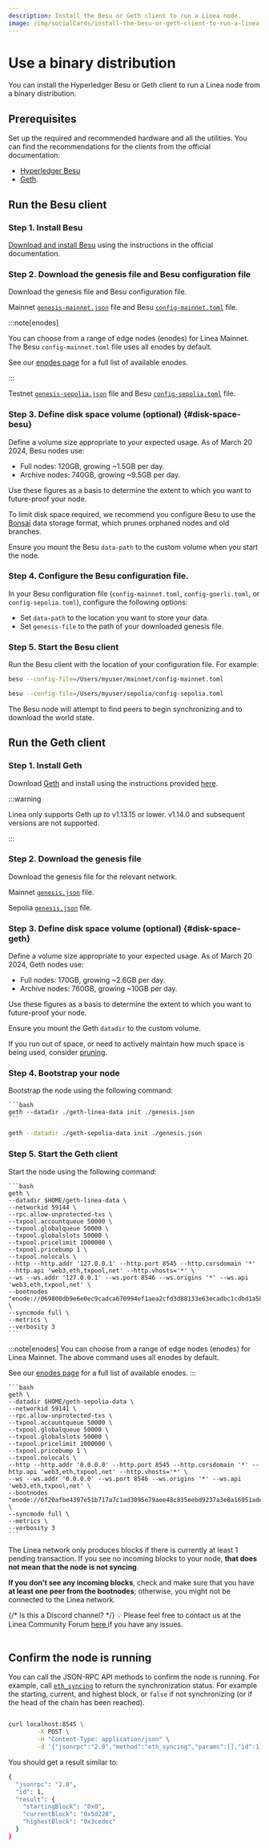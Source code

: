 ```yaml
---
description: Install the Besu or Geth client to run a Linea node.
image: /img/socialCards/install-the-besu-or-geth-client-to-run-a-linea-node.jpg
---
```




# Use a binary distribution

You can install the Hyperledger Besu or Geth client to run a Linea node from a binary distribution.

## Prerequisites

Set up the required and recommended hardware and all the utilities. You can find the recommendations for the clients from the
official documentation:

- [Hyperledger Besu](https://besu.hyperledger.org/public-networks/get-started/system-requirements)
- [Geth](https://geth.ethereum.org/docs/getting-started/hardware-requirements).

## Run the Besu client

### Step 1. Install Besu

[Download and install Besu](https://besu.hyperledger.org/public-networks/get-started/install/binary-distribution) using
the instructions in the official documentation. 

### Step 2. Download the genesis file and Besu configuration file 

Download the genesis file and Besu configuration file.

<Tabs groupId="networks" className="my-tabs">
  <TabItem value="mainnet" label="Mainnet">
  
  Mainnet [`genesis-mainnet.json`](pathname:///files/besu/genesis-mainnet.json) file and Besu
  [`config-mainnet.toml`](pathname:///files/besu/config-mainnet.toml) file.

  :::note[enodes]

  You can choose from a range of edge nodes (enodes) for Linea Mainnet. The Besu `config-mainnet.toml`
  file uses all enodes by default.

  See our [enodes page](./enodes.mdx) for a full list of available enodes.

  :::
  
  </TabItem>
  <TabItem value="Linea Sepolia" label="Linea Sepolia">
  
  Testnet [`genesis-sepolia.json`](pathname:///files/besu/genesis-sepolia.json) file and Besu
  [`config-sepolia.toml`](pathname:///files/besu/config-sepolia.toml) file.
  
  </TabItem>

</Tabs>

### Step 3. Define disk space volume (optional) {#disk-space-besu}

Define a volume size appropriate to your expected usage. As of March 20 2024, Besu nodes use:

- Full nodes: 120GB, growing ~1.5GB per day.
- Archive nodes: 740GB, growing ~9.5GB per day.

Use these figures as a basis to determine the extent to which you want to future-proof your node.

To limit disk space required, we recommend you configure Besu to use the [Bonsai](https://besu.hyperledger.org/public-networks/concepts/data-storage-formats#bonsai-tries)
data storage format, which prunes orphaned nodes and old branches.

Ensure you mount the Besu `data-path` to the custom volume when you start the node.

<VolumeCreation />

### Step 4. Configure the Besu configuration file.

In your Besu configuration file (`config-mainnet.toml`, `config-goerli.toml`, or `config-sepolia.toml`), configure
the following options:

- Set `data-path` to the location you want to store your data. 
- Set `genesis-file` to the path of your downloaded genesis file.

### Step 5. Start the Besu client

Run the Besu client with the location of your configuration file. For example:

<Tabs groupId="networks" className="my-tabs">
  <TabItem value="mainnet" label="Mainnet">
  
  ```bash
  besu --config-file=/Users/myuser/mainnet/config-mainnet.toml
  ```
  
  </TabItem>
  <TabItem value="Linea Sepolia" label="Linea Sepolia">
  
  ```bash
  besu --config-file=/Users/myuser/sepolia/config-sepolia.toml
  ```
  
  </TabItem>
</Tabs>

The Besu node will attempt to find peers to begin synchronizing and to download the world state. 

## Run the Geth client

### Step 1. Install Geth

Download [Geth](https://geth.ethereum.org/downloads) and install using the instructions provided
[here](https://geth.ethereum.org/docs/getting-started/installing-geth). 

:::warning

Linea only supports Geth _up to_ v1.13.15 or lower. v1.14.0 and subsequent versions are not 
supported. 

:::

### Step 2. Download the genesis file

Download the genesis file for the relevant network.

<Tabs groupId="networks" className="my-tabs">
  <TabItem value="mainnet" label="Mainnet">
  
  Mainnet [`genesis.json`](pathname:///files/geth/mainnet/genesis.json) file.
  
  </TabItem>
  <TabItem value="Linea Sepolia" label="Linea Sepolia">
  
  Sepolia [`genesis.json`](pathname:///files/geth/sepolia/genesis.json) file.
  
  </TabItem>
</Tabs>

### Step 3. Define disk space volume (optional) {#disk-space-geth}

Define a volume size appropriate to your expected usage. As of March 20 2024, Geth nodes use:
- Full nodes: 170GB, growing ~2.6GB per day.
- Archive nodes: 760GB, growing ~10GB per day.

Use these figures as a basis to determine the extent to which you want to future-proof your node.

Ensure you mount the Geth `datadir` to the custom volume.

If you run out of space, or need to actively maintain how much space is being used, consider
[pruning](https://geth.ethereum.org/docs/fundamentals/pruning).

<VolumeCreation />

### Step 4. Bootstrap your node

Bootstrap the node using the following command:

<Tabs groupId="networks" className="my-tabs">
  <TabItem value="mainnet" label="Mainnet">
  
    ```bash
    geth --datadir ./geth-linea-data init ./genesis.json
    ```
  
  </TabItem>
  
  <TabItem value="Linea Sepolia" label="Linea Sepolia">
  
  ```bash
  geth --datadir ./geth-sepolia-data init ./genesis.json
  ```
  
  </TabItem>
</Tabs>

### Step 5. Start the Geth client

Start the node using the following command:

<Tabs groupId="networks" className="my-tabs">
  <TabItem value="mainnet" label="Mainnet">
  
    ```bash
    geth \
    --datadir $HOME/geth-linea-data \
    --networkid 59144 \
    --rpc.allow-unprotected-txs \
    --txpool.accountqueue 50000 \
    --txpool.globalqueue 50000 \
    --txpool.globalslots 50000 \
    --txpool.pricelimit 1000000 \
    --txpool.pricebump 1 \
    --txpool.nolocals \
    --http --http.addr '127.0.0.1' --http.port 8545 --http.corsdomain '*' --http.api 'web3,eth,txpool,net' --http.vhosts='*' \
    --ws --ws.addr '127.0.0.1' --ws.port 8546 --ws.origins '*' --ws.api 'web3,eth,txpool,net' \
    --bootnodes "enode://069800db9e6e0ec9cadca670994ef1aea2cfd3d88133e63ecadbc1cdbd1a5847b09838ee08d8b5f02a9c32ee13abeb4d4104bb5514e5322c9d7ee19f41ff3e51@3.132.73.210:31002,enode://a8e03a71eab12ec4b47bb6e19169d8e4dc7a58373a2476969bbe463f2dded6003037fa4dd5f71e15027f7fc8d7340956fbbefed67ddd116ac19a7f74da034b61@3.132.73.210:31003,enode://97706526cf79df9d930003644f9156805f6c8bd964fc79e083444f7014ce10c9bdd2c5049e63b58040dca1d4c82ebef970822198cf0714de830cff4111534ff1@18.223.198.165:31004,enode://24e1c654a801975a96b7f54ebd7452ab15777fc635c1db25bdbd4425fdb04e7f4768e9e838a87ab724320a765e41631d5d37758c933ad0e8668693558125c8aa@18.223.198.165:31000,enode://27010891d960f73d272a553f72b6336c6698db3ade98d631f09c764e57674a797be5ebc6829ddbb65ab564f439ebc75215d20aa98b6f351d12ea623e7d139ac3@3.132.73.210:31001,enode://228e1b8a4931e46f383e30721dac21fb8fb4e5e1b32c870e13b25478c82db3dc1cd9e7ceb93d302a766466b55638cc9c5cbfc43aa48fa41ced19baf365951f76@3.1.142.64:31002,enode://c22eb0d40fc3ad5ea710aeddea906567778166bfe18c157955e8c39b23a46c45db18a0fa2ba07f2b64c81178a8c796aec2a29151533920ead06fcdfc6d8d03c6@47.128.192.57:31004,enode://8ce733abe39fd7ae0a278b9893f85c1193c611a3886168690dd843435460f22cc4d61f9e8d0ace7f5905836a665319a31cccdaacdada2acc69972c382ecce7db@3.1.142.64:31003,enode://b7c1b2bed65a855f7a2104aac9a14674dfdf018fdac763415b373b29ce18cdb81d36328ba4e5c9f12629f3a50c3e8f9ee048f22dbdbe93a82813da89c6b81334@51.20.235.126:31004,enode://95270e0550848a72fb141cf27f1c4ea10714edde365b411dc0fa06c81c0f282ce155eb9fa472b6b8bb9ee98395eeaf4c5a7b02a01fe58b37ea98ba152eda4c37@13.50.94.193:31000,enode://72013391755f24f08567b932feeeec4c893c06e0b1fb480890c83bf87fd277ad86a5ab9cb586db9ae9970371a2f8cb0c96f6c9f69045abca0fb801db7f047138@51.20.235.126:31001" \
    --syncmode full \
    --metrics \
    --verbosity 3
    ```

  :::note[enodes]
  You can choose from a range of edge nodes (enodes) for Linea Mainnet. The above command uses 
  all enodes by default.

  See our [enodes page](./enodes.mdx) for a full list of available enodes.
  :::
  
  </TabItem>
  <TabItem value="Linea Sepolia" label="Linea Sepolia">
  
    ```bash
    geth \
    --datadir $HOME/geth-sepolia-data \
    --networkid 59141 \
    --rpc.allow-unprotected-txs \
    --txpool.accountqueue 50000 \
    --txpool.globalqueue 50000 \
    --txpool.globalslots 50000 \
    --txpool.pricelimit 1000000 \
    --txpool.pricebump 1 \
    --txpool.nolocals \
    --http --http.addr '0.0.0.0' --http.port 8545 --http.corsdomain '*' --http.api 'web3,eth,txpool,net' --http.vhosts='*' \
    --ws --ws.addr '0.0.0.0' --ws.port 8546 --ws.origins '*' --ws.api 'web3,eth,txpool,net' \
    --bootnodes "enode://6f20afbe4397e51b717a7c1ad3095e79aee48c835eebd9237a3e8a16951ade1fe0e66e981e30ea269849fcb6ba03d838da37f524fabd2a557474194a2e2604fa@18.221.100.27:31002,enode://ce1e0d8e0500cb5c0ac56bdcdafb2d6320c3a2c5125b5ccf12f5dfc9b47ee74acbcafc32559017613136c9c36a0ce74ba4f83b7fb8244f099f3b15708d9d3129@3.23.75.47:31000,enode://1b026a5eb0ae74300f58987d235ef0e3a550df963345cb3574be3b0b54378bd11f14dfd515a8976f2c2d2826090e9507b8ccc24f896a9ffffffcabcfd996a733@3.129.120.128:31001" \
    --syncmode full \
    --metrics \
    --verbosity 3
    ```
  </TabItem>
</Tabs>

The Linea network only produces blocks if there is currently at least 1 pending transaction. If you see no incoming blocks
to your node, **that does not mean that the node is not syncing**.

**If you don't see any incoming blocks**, check and make sure that you have **at least one peer from the bootnodes**;
otherwise, you might not be connected to the Linea network.

<aside>
  {/* Is this a Discord channel? */}
  💡 Please feel free to contact us at the Linea Community Forum <a href="https://community.linea.build/c/developer-support/5">
    here
  </a> if you have any issues.
</aside>
<br />

## Confirm the node is running

You can call the JSON-RPC API methods to confirm the node is running. For example, call
[`eth_syncing`](https://besu.hyperledger.org/public-networks/reference/api#eth_syncing) to return the synchronization status.
For example the starting, current, and highest block, or `false` if not synchronizing (or if the head of the chain has been reached).

```bash

curl localhost:8545 \
        -X POST \
        -H "Content-Type: application/json" \
        -d '{"jsonrpc":"2.0","method":"eth_syncing","params":[],"id":1}'

```

You should get a result similar to:

```bash
{
  "jsonrpc": "2.0",
  "id": 1,
  "result": {
    "startingBlock": "0x0",
    "currentBlock": "0x5d228",
    "highestBlock": "0x3cedec"
  }
}
```
